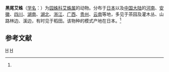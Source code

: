 {{Speciesbox 
| taxon = Cyclosa atrata
| binomial_authority = (Bosenberg et Strand, 1906)<ref name='id13602'>{{cite web| url =http://www.bioinfo.cn/db05/BjdwSpecies.php?action=view&id=13602| title =黑尾艾蛛| work =《中国动物物种编目数据库》| publisher =中国科学院微生物研究所| author =中国科学院动物研究所| accessdate =2009-04-28| deadurl =yes| archiveurl =https://web.archive.org/web/20160305075448/http://www.bioinfo.cn/db05/BjdwSpecies.php?action=view&id=13602| archivedate =2016-03-05}}</ref>
}}

'''黑尾艾蛛'''（[[学名|学名]]：{{lang|la|''Cyclosa atrata''}}）为[[园蛛科|园蛛科]][[艾蛛属|艾蛛属]]的动物。分布于[[日本|日本]]以及[[中国大陆|中国大陆]]的[[河南|河南]]、[[安徽|安徽]]、[[四川|四川]]、[[湖南|湖南]]、[[湖北|湖北]]、[[浙江|浙江]]、[[广西|广西]]、[[贵州|贵州]]、[[云南|云南]]等地，多见于茶园及灌木丛、山路林边、溪边，有时见于稻田。该物种的模式产地在日本。<ref name='id13602'/>

== 参考文献 ==
{{reflist}}

{{taxonbar}}
[[Category:_1906年描述的动物|H]]
[[Category:艾蛛属|H]]